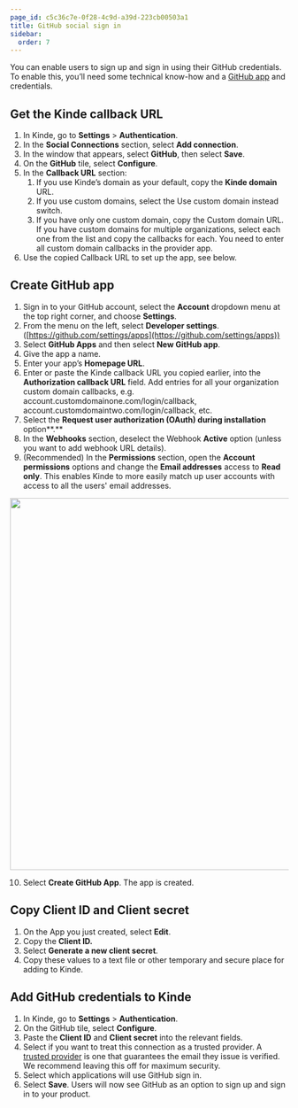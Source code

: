 ```yaml
---
page_id: c5c36c7e-0f28-4c9d-a39d-223cb00503a1
title: GitHub social sign in
sidebar:
  order: 7
---
```


You can enable users to sign up and sign in using their GitHub credentials. To enable this, you’ll need some technical know-how and a [GitHub app](https://docs.github.com/en/apps/creating-github-apps/about-creating-github-apps/about-creating-github-apps) and credentials.

## **Get the Kinde callback URL**

1. In Kinde, go to **Settings** > **Authentication**.
2. In the **Social Connections** section, select **Add connection**.
3. In the window that appears, select **GitHub**, then select **Save**.
4. On the **GitHub** tile, select **Configure**.
5. In the **Callback URL** section:
   1. If you use Kinde’s domain as your default, copy the **Kinde domain** URL.
   2. If you use custom domains, select the Use custom domain instead switch.
   3. If you have only one custom domain, copy the Custom domain URL. If you have custom domains for multiple organizations, select each one from the list and copy the callbacks for each. You need to enter all custom domain callbacks in the provider app.
6. Use the copied Callback URL to set up the app, see below.

## **Create GitHub app**

1. Sign in to your GitHub account, select the **Account** dropdown menu at the top right corner, and choose **Settings**.
2. From the menu on the left, select **Developer settings**. ([https://github.com/settings/apps](https://github.com/settings/apps))
3. Select **GitHub Apps** and then select **New GitHub app**.
4. Give the app a name.
5. Enter your app’s **Homepage URL**.
6. Enter or paste the Kinde callback URL you copied earlier, into the **Authorization callback URL** field. Add entries for all your organization custom domain callbacks, e.g. account.customdomainone.com/login/callback, account.customdomaintwo.com/login/callback, etc.
7. Select the **Request user authorization (OAuth) during installation** option**.**
8. In the **Webhooks** section, deselect the Webhook **Active** option (unless you want to add webhook URL details).
9. (Recommended) In the **Permissions** section, open the **Account permissions** options and change the **Email addresses** access to **Read only**. This enables Kinde to more easily match up user accounts with access to all the users' email addresses.

<img
  src="https://imagedelivery.net/skPPZTHzSlcslvHjesZQcQ/91a0d647-35d8-450b-26d2-21b5c8dca400/public"
  alt=""
  width="672px"
  height="auto"
  fetchpriority="low"
  loading="lazy"
  decoding="async"
/>

10. Select **Create GitHub App**. The app is created.

## Copy Client ID and Client secret

1. On the App you just created, select **Edit**.
2. Copy the **Client ID.**
3. Select **Generate a new client secret**.
4. Copy these values to a text file or other temporary and secure place for adding to Kinde.

## **Add GitHub credentials to Kinde**

1. In Kinde, go to **Settings** > **Authentication**.
2. On the GitHub tile, select **Configure**.
3. Paste the **Client ID** and **Client secret** into the relevant fields.
4. Select if you want to treat this connection as a trusted provider. A [trusted provider](/authenticate/about-auth/identity-and-verification/) is one that guarantees the email they issue is verified. We recommend leaving this off for maximum security.
5. Select which applications will use GitHub sign in.
6. Select **Save**. Users will now see GitHub as an option to sign up and sign in to your product.
